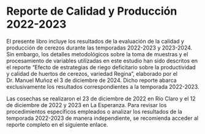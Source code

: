 # Reporte de Calidad y Producción 2022-2023

El presente libro incluye los resultados de la evaluación de la calidad y producción de cerezos durante las temporadas 2022-2023 y 2023-2024. Sin embargo, los detalles metodológicos sobre la toma de muestras y el procesamiento de variables utilizadas en este estudio han sido descritos en el reporte "Efecto de estrategias de riego deficitario sobre la productividad y calidad de huertos de cerezos, variedad Regina", elaborado por el Dr. Manuel Muñoz el 3 de diciembre de 2024. Dicho reporte abarca exclusivamente los resultados correspondientes a la temporada 2022-2023.

Las cosechas se realizaron el 23 de diciembre de 2022 en Río Claro y el 12 de diciembre de 2022 y 2023 en La Esperanza. Para revisar los procedimientos específicos empleados o analizar los resultados de la temporada 2022-2023 de manera independiente, se recomienda acceder al reporte completo en el siguiente enlace.
